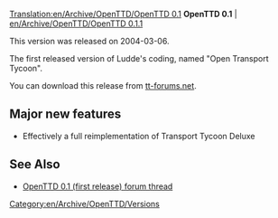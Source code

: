 [[Translation:en/Archive/OpenTTD/OpenTTD 0.1]]
{{en/Archive/OpenTTD/Navigation}}
'''OpenTTD 0.1''' | [[en/Archive/OpenTTD/OpenTTD 0.1.1]]

This version was released on 2004-03-06.

The first released version of Ludde's coding, named "Open Transport Tycoon".

You can download this release from [http://www.tt-forums.net/openttd/ tt-forums.net].

==Major new features==
* Effectively a full reimplementation of Transport Tycoon Deluxe

==See Also==
* [http://www.tt-forums.net/viewtopic.php?f=29&t=6559 OpenTTD 0.1 (first release) forum thread]

[[Category:en/Archive/OpenTTD/Versions]]